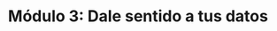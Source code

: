 ---
title: "Módulo 3: Dale sentido a tus datos"
description: ""
order: 3
items:
  - title: Segmentación de datos y Joins
    description: En este vídeo, hablaremos sobre como podemos segmentar nuestra información para obtener resultados más específicos a través de los JOINS de bases de datos y nuestras relaciones
    video:
      duration: "39:22"
      url: "https://youtu.be/TfTtqmXTm7c"
  - title: "[Práctica] Segmentación de datos y Joins"
    description: "En este vídeo práctico trabajaremos con los JOINs a través de consultas de SQL para que puedas aprender a segmentar y conectar información entre tus tablas."
    video:
      duration: "39:53"
      url: "https://youtu.be/5SwSZZnP4Do"
  - title: Agregación y funciones de agregación
    description: "La agregación es un proceso con el cual podemos definir un solo valor a partir de múltiples filas de datos, se esta forma, agrupamos información bajo ciertos criterios"
    video:
      duration: "48:00"
      url: "https://youtu.be/EMGcXO2I0gw"
---